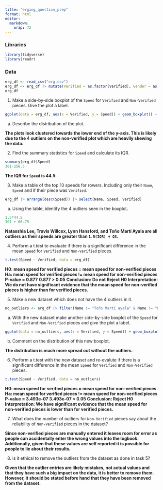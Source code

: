 ```yaml
---
title: "erging_question_prep"
format: html
editor: 
  markdown: 
    wrap: 72
---
```


### Libraries

```r
library(tidyverse)
library(readr)
```

### Data

```r
erg_df <- read_csv("erg.csv")
erg_df <- erg_df |> mutate(Verified = as.factor(Verified), Gender = as.factor(Gender), Year = as.factor(Year), Distance = as.factor(Distance), Age_Group = as.factor(Age_Group))
erg_df
```

1.  Make a side-by-side boxplot of the `Speed` for `Verified` and
`Non-Verified` pieces. Give the plot a label.

```r
ggplot(data = erg_df, aes(x = Verified, y = Speed)) + geom_boxplot() + theme_minimal() + labs(title = "Side-by-Side Boxplots of Speed for Verified and Non-Verified Pieces") 
```

  a. Describe the distribution of the plot.

**The plots look clustered towards the lower end of the y-axis. This is likely due to the 4 outliers on the non-verified plot which are heavily skewing the data.**



2.  Find the summary statistics for `Speed` and calculate its IQR.

```r
summary(erg_df$Speed)
301-256.5
```

**The IQR for `Speed` is 44.5.**

3.  Make a table of the top 10 speeds for rowers. Including only their `Name`, `Speed` and if their piece was `Verified`.

```r
erg_df |> arrange(desc(Speed)) |> select(Name, Speed, Verified)
```



  a.  Using the table, identify the 4 outliers seen in the boxplot.

```r
1.5*44.5
301 + 66.75
```

**Natasshia Lee, Travis Willcox, Lynn Hansford, and Toño Martí Ayala are all outliers as their speeds are greater than `1.5(IQR) + Q3`.**



4.  Perform a t.test to evaluate if there is a significant difference in the
mean `Speed` for `Verified` and `Non-Verified` pieces.

```r
t.test(Speed ~ Verified, data = erg_df)
```

**H0: mean speed for verified pieces = mean speed for non-verified pieces** 
**Ha: mean speed for verified pieces != mean speed for non-verified pieces** 
**P-value = 0.877** **0.877 \> 0.05**
**Conclusion: Do not Reject H0** 
**Interpretation: We do not have significant evidence that the mean speed for non-verified pieces is higher than for verified pieces.**

5.  Make a new dataset which does not have the 4 outliers in it.

```r
no_outliers <- erg_df |> filter(Name != "Toño Martí ayala" & Name != "Lynn Hansford" & Name != "Travis Willcox" & Name != "Natasshia Lee")
```


  a.  With the new dataset make another side-by-side boxplot of the `Speed` for `Verified` and
`Non-Verified` pieces and give the plot a label.

```r
ggplot(data = no_outliers, aes(x = Verified, y = Speed)) + geom_boxplot() + theme_minimal() + labs(title = "Side-by-Side Boxplots of Speed for Verified and Non-Verified Pieces") + theme(plot.title = element_text(hjust = 0.5))
```

  b.  Comment on the distribution of this new boxplot.

**The distribution is much more spread out without the outliers.**

6.  Perform a t.test with the new dataset and re-evalute if there is a
significant difference in the mean `Speed` for `Verified` and
`Non-Verified` pieces.

```r
t.test(Speed ~ Verified, data = no_outliers)
```

**H0: mean speed for verified pieces = mean speed for non-verified pieces** 
**Ha: mean speed for verified pieces != mean speed for non-verified pieces** 
**P-value = 3.493e-07** **3.493e-07 \< 0.05**
**Conclusion: Reject H0** 
**Interpretation: We have significant evidence that the mean speed for non-verified pieces is lower than for verified pieces.**

7.  What does the number of outliers for `Non-Verified` pieces say about the reliability of `Non-Verified` pieces in the dataset?

**Since non-verified pieces are manually entered it leaves room for error as people can accidentally enter the wrong values into the logbook. Additionally, given that these values are self reported it is possible for people to lie about their results.**

8.  Is it ethical to remove the outliers from the dataset as done in task 5?

**Given that the outlier entries are likely mistakes, not actual values and that they have such a big impact on the data, it is better to remove them. However, it should be stated before hand that they have been removed from the dataset.**
